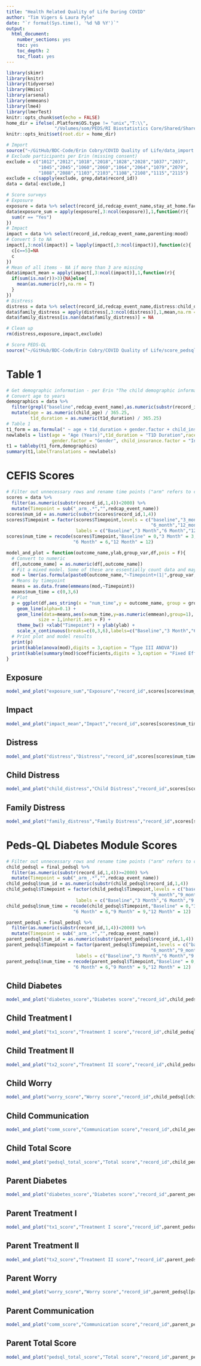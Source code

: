 ```yaml
---
title: "Health Related Quality of Life During COVID"
author: "Tim Vigers & Laura Pyle"
date: "`r format(Sys.time(), '%d %B %Y')`"
output:
  html_document:
    number_sections: yes
    toc: yes
    toc_depth: 2
    toc_float: yes
---
```


```r
library(skimr)
library(knitr)
library(tidyverse)
library(Hmisc)
library(arsenal)
library(emmeans)
library(lme4)
library(lmerTest)
knitr::opts_chunk$set(echo = FALSE)
home_dir = ifelse(.Platform$OS.type != "unix","T:\\",
                  "/Volumes/som/PEDS/RI Biostatistics Core/Shared/Shared Projects/Laura/BDC/Projects")
knitr::opts_knit$set(root.dir = home_dir)
```

```r
# Import
source("~/GitHub/BDC-Code/Erin Cobry/COVID Quality of Life/data_import.r")
# Exclude participants per Erin (missing consent)
exclude = c("1012","2012","1018","2018","1028","2028","1037","2037",
            "1045","2045","1060","2060","1064","2064","1079","2079",
            "1088","2088","1103","2103","1108","2108","1115","2115")
exclude = c(sapply(exclude, grep,data$record_id))
data = data[-exclude,]
```

```r
# Score surveys
# Exposure
exposure = data %>% select(record_id,redcap_event_name,stay_at_home.factor:died.factor)
data$exposure_sum = apply(exposure[,3:ncol(exposure)],1,function(r){
  sum(r == "Yes")
})
# Impact
impact = data %>% select(record_id,redcap_event_name,parenting:mood)
# Convert 5 to NA
impact[,3:ncol(impact)] = lapply(impact[,3:ncol(impact)],function(c){
  c[c==5]=NA
  c
})
# Mean of all items - NA if more than 3 are missing
data$impact_mean = apply(impact[,3:ncol(impact)],1,function(r){
  if(sum(is.na(r))>3){NA}else{
    mean(as.numeric(r),na.rm = T)
  }
})
# Distress
distress = data %>% select(record_id,redcap_event_name,distress:child_distress)
data$family_distress = apply(distress[,3:ncol(distress)],1,mean,na.rm = T)
data$family_distress[is.nan(data$family_distress)] = NA

# Clean up
rm(distress,exposure,impact,exclude)
```

```r
# Score PEDS-QL
source("~/GitHub/BDC-Code/Erin Cobry/COVID Quality of Life/score_pedsql.r")
```

# Table 1

```r
# Get demographic information - per Erin "The child demographic information is under the child IDs (so all of the 2000 IDs, since the 1000 IDs are all of the parents)"
# Convert age to years
demographics = data %>% 
  filter(grepl("baseline",redcap_event_name),as.numeric(substr(record_id,1,4))>=2000) %>%
  mutate(age = as.numeric(child_age) / 365.25,
         t1d_duration = as.numeric(t1d_duration) / 365.25)
# Table 1 
t1_form = as.formula(" ~ age + t1d_duration + gender.factor + child_insurance.factor + race.factor")
newlabels = list(age = "Age (Years)",t1d_duration = "T1D Duration",race.factor = "Race",
                 gender.factor = "Gender", child_insurance.factor = "Insurance")
t1 = tableby(t1_form,demographics)
summary(t1,labelTranslations = newlabels)
```

\newpage

# CEFIS Scores

```r
# Filter out unnecessary rows and rename time points ("arm" refers to child's age)
scores = data %>% 
  filter(as.numeric(substr(record_id,1,4))<2000) %>%
  mutate(Timepoint = sub("_arm_.*","",redcap_event_name))
scores$num_id = as.numeric(substr(scores$record_id,1,4))
scores$Timepoint = factor(scores$Timepoint,levels = c("baseline","3_month",
                                                      "6_month","12_month"),
                          labels = c("Baseline","3 Month","6 Month","12 Month"))
scores$num_time = recode(scores$Timepoint,"Baseline" = 0,"3 Month" = 3,
                         "6 Month" = 6,"12 Month" = 12)
```

```r
model_and_plot = function(outcome_name,ylab,group_var,df,pois = F){
  # Convert to numeric
  df[,outcome_name] = as.numeric(df[,outcome_name])
  # Fit a mixed model. Some of these are essentially count data and may require a Poisson model
  mod = lmer(as.formula(paste0(outcome_name,"~Timepoint+(1|",group_var,")")),df)
  # Means by timepoint
  means = as.data.frame(emmeans(mod,~Timepoint))
  means$num_time = c(0,3,6)
  # Plot
  p = ggplot(df,aes_string(x = "num_time",y = outcome_name, group = group_var)) +
    geom_line(alpha=0.1) +
    geom_line(data=means,aes(x=num_time,y=as.numeric(emmean),group=1),
            size = 1,inherit.aes = F) +
    theme_bw() +xlab("Timepoint") + ylab(ylab) +
    scale_x_continuous(breaks=c(0,3,6),labels=c("Baseline","3 Month","6 Month"))
  # Print plot and model results
  print(p)
  print(kable(anova(mod),digits = 3,caption = "Type III ANOVA"))
  print(kable(summary(mod)$coefficients,digits = 3,caption = "Fixed Effects"))
}
```

## Exposure

```r
model_and_plot("exposure_sum","Exposure","record_id",scores[scores$num_time <= 6 & scores$exposure_sum>0,])
```

## Impact

```r
model_and_plot("impact_mean","Impact","record_id",scores[scores$num_time <= 6 & scores$exposure_sum>0,])
```

## Distress

```r
model_and_plot("distress","Distress","record_id",scores[scores$num_time <= 6 & scores$exposure_sum>0,])
```

## Child Distress

```r
model_and_plot("child_distress","Child Distress","record_id",scores[scores$num_time <= 6 & scores$exposure_sum>0,])
```

## Family Distress

```r
model_and_plot("family_distress","Family Distress","record_id",scores[scores$num_time <= 6 & scores$exposure_sum>0,])
```

# Peds-QL Diabetes Module Scores

```r
# Filter out unnecessary rows and rename time points ("arm" refers to child's age)
child_pedsql = final_pedsql %>% 
  filter(as.numeric(substr(record_id,1,4))>=2000) %>%
  mutate(Timepoint = sub("_arm_.*","",redcap_event_name))
child_pedsql$num_id = as.numeric(substr(child_pedsql$record_id,1,4))
child_pedsql$Timepoint = factor(child_pedsql$Timepoint,levels = c("baseline","3_month",
                                                      "6_month","9_month","12_month"),
                          labels = c("Baseline","3 Month","6 Month","9 Month","12 Month"))
child_pedsql$num_time = recode(child_pedsql$Timepoint,"Baseline" = 0,"3 Month" = 3,
                         "6 Month" = 6,"9 Month" = 9,"12 Month" = 12)

parent_pedsql = final_pedsql %>% 
  filter(as.numeric(substr(record_id,1,4))<2000) %>%
  mutate(Timepoint = sub("_arm_.*","",redcap_event_name))
parent_pedsql$num_id = as.numeric(substr(parent_pedsql$record_id,1,4))
parent_pedsql$Timepoint = factor(parent_pedsql$Timepoint,levels = c("baseline","3_month",
                                                      "6_month","9_month","12_month"),
                          labels = c("Baseline","3 Month","6 Month","9 Month","12 Month"))
parent_pedsql$num_time = recode(parent_pedsql$Timepoint,"Baseline" = 0,"3 Month" = 3,
                         "6 Month" = 6,"9 Month" = 9,"12 Month" = 12)
```

## Child Diabetes

```r
model_and_plot("diabetes_score","Diabetes score","record_id",child_pedsql[child_pedsql$num_time <= 6 & child_pedsql$diabetes_score>0,])
```

## Child Treatment I

```r
model_and_plot("tx1_score","Treatment I score","record_id",child_pedsql[child_pedsql$num_time <= 6 & child_pedsql$tx1_score>0,])
```

## Child Treatment II

```r
model_and_plot("tx2_score","Treatment II score","record_id",child_pedsql[child_pedsql$num_time <= 6 & child_pedsql$tx2_score>0,])
```

## Child Worry

```r
model_and_plot("worry_score","Worry score","record_id",child_pedsql[child_pedsql$num_time <= 6 & child_pedsql$worry_score>0,])
```

## Child Communication

```r
model_and_plot("comm_score","Communication score","record_id",child_pedsql[child_pedsql$num_time <= 6 & child_pedsql$comm_score>0,])
```

## Child Total Score

```r
model_and_plot("pedsql_total_score","Total score","record_id",child_pedsql[child_pedsql$num_time <= 6 & child_pedsql$pedsql_total_score>0,])
```

## Parent Diabetes

```r
model_and_plot("diabetes_score","Diabetes score","record_id",parent_pedsql[parent_pedsql$num_time <= 6 & parent_pedsql$diabetes_score>0,])
```

## Parent Treatment I

```r
model_and_plot("tx1_score","Treatment I score","record_id",parent_pedsql[parent_pedsql$num_time <= 6 & parent_pedsql$tx1_score>0,])
```

## Parent Treatment II

```r
model_and_plot("tx2_score","Treatment II score","record_id",parent_pedsql[parent_pedsql$num_time <= 6 & parent_pedsql$tx2_score>0,])
```

## Parent Worry

```r
model_and_plot("worry_score","Worry score","record_id",parent_pedsql[parent_pedsql$num_time <= 6 & parent_pedsql$worry_score>0,])
```

## Parent Communication

```r
model_and_plot("comm_score","Communication score","record_id",parent_pedsql[parent_pedsql$num_time <= 6 & parent_pedsql$comm_score>0,])
```

## Parent Total Score

```r
model_and_plot("pedsql_total_score","Total score","record_id",parent_pedsql[parent_pedsql$num_time <= 6 & parent_pedsql$pedsql_total_score>0,])
```
